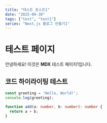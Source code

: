 ```yaml
---
title: "테스트 포스트1"
date: "2025-09-30"
tags: ["test", "test1"]
series: "Next.js 블로그 만들기1"
---
```


# 테스트 페이지

안녕하세요! 이것은 **MDX** 테스트 페이지1입니다.

## 코드 하이라이팅 테스트

```typescript showLineNumbers {1,3-5}
const greeting = 'Hello, World!';
console.log(greeting);

function add(a: number, b: number): number {
  return a + b;
}
```
